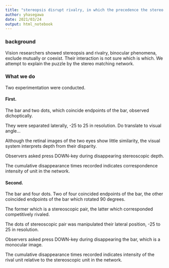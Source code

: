 ```yaml
---
title: "stereopsis disrupt rivalry, in which the precedence the stereo matching network"
author: yhasegawa
date: 2021/03/24
output: html_notebook
---
```


### background
Vision researchers showed stereopsis and rivalry, binocular phenomena, exclude mutually or coexist. Their interaction is not sure which is which. We attempt to explain the puzzle by the stereo matching network.

### What we do
Two experimentation were conducted.

#### First.
The bar and two dots, which coincide endpoints of the bar, observed dichoptically.

They were separated laterally, -25 to 25 in resolution. Do translate to visual angle...

Although the retinal images of the two eyes show little similarity, the visual system interprets depth from their disparity.

Observers asked press DOWN-key during disappearing stereoscopic depth.

The cumulative disappearance times recorded indicates correspondence intensity of unit in the network.

#### Second.
The bar and four dots. Two of four coincided endpoints of the bar, the other coincided endpoints of the bar which rotated 90 degrees.

The former which is a stereoscopic pair, the latter which corresponded competitively rivaled.

The dots of stereoscopic pair was manipulated their lateral position, -25 to 25 in resolution.

Observers asked press DOWN-key during disappearing the bar, which is a monocular image.

The cumulative disappearance times recorded indicates intensity of the rival unit relative to the stereoscopic unit in the network.
